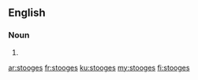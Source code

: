 ==English==

===Noun===
{{head|en|noun plural form}}

# {{plural of|stooge|lang=en}}

[[ar:stooges]]
[[fr:stooges]]
[[ku:stooges]]
[[my:stooges]]
[[fi:stooges]]